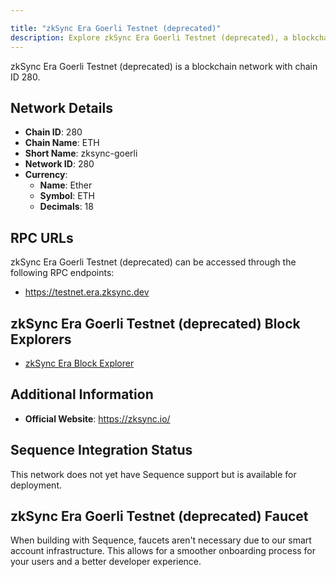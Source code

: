 ```yaml
---

title: "zkSync Era Goerli Testnet (deprecated)"
description: Explore zkSync Era Goerli Testnet (deprecated), a blockchain network with chain ID 280. Learn about its native currency, Ether, and how to interact with the network.
---
```




zkSync Era Goerli Testnet (deprecated) is a blockchain network with chain ID 280.

## Network Details

- **Chain ID**: 280
- **Chain Name**: ETH
- **Short Name**: zksync-goerli
- **Network ID**: 280
- **Currency**: 
  - **Name**: Ether
  - **Symbol**: ETH
  - **Decimals**: 18

## RPC URLs

zkSync Era Goerli Testnet (deprecated) can be accessed through the following RPC endpoints:

- https://testnet.era.zksync.dev

## zkSync Era Goerli Testnet (deprecated) Block Explorers

- [zkSync Era Block Explorer](https://goerli.explorer.zksync.io)

## Additional Information

- **Official Website**: https://zksync.io/

## Sequence Integration Status

This network does not yet have Sequence support but is available for deployment.

## zkSync Era Goerli Testnet (deprecated) Faucet

When building with Sequence, faucets aren't necessary due to our smart account infrastructure. This allows for a smoother onboarding process for your users and a better developer experience.

